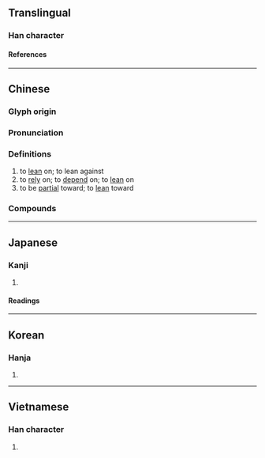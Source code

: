 {{also|徛}}
{{character info}}
==Translingual==

===Han character===
{{Han char|rn=9|rad=人|as=08|sn=10|four=24221|canj=OKMR|ids=⿰亻奇}}

====References====
{{Han ref|kx=0108.050|dkj=00776|dj=0230.010|hdz=10173.010|uh=501A}}

----

==Chinese==
{{zh-forms}}

===Glyph origin===
{{Han etym}}

===Pronunciation===
{{zh-pron
|m=yǐ
|c=ji2
|mn=óa/í
|mn_note=óa - vernacular; í - literary
|mc=y
|oc=y
|ma=
|cat=v
}}

===Definitions===
{{zh-hanzi}}

# to [[lean]] on; to lean against
# to [[rely]] on; to [[depend]] on; to [[lean]] on
# to be [[partial]] toward; to [[lean]] toward

===Compounds===
{{zh-der|倚靠|倚伏|倚勢|倚扉而望|倚重|倚多為勝|倚傍|倚老賣老|倚草附木|倚馬可待|倚翠|倚門之娼|倚馬千言|倚財仗勢|倚閭|倚聲|倚托|倚薄|倚門|偎倚|倚門賣笑|倚兒不當|倚賴|倚勢挾權|偎紅倚翠|徙倚|倚廬|倚歌|不偏不倚|偎香倚玉|倚杖|倚賴性|倚官仗勢|倚門佇望|倚仗|倚恃|倚負|中立不倚|倚官託勢|倚門倚閭|倚門賣俏|倚玉偎香|偏倚|倚閭之望|倚門傍戶|倚翠偎紅|倚瑟|倚強欺弱|倚強凌弱|倚富欺貧|倚天|無偏無倚|挾貴倚勢|相倚為命|禍福倚伏|憑倚|禍福相倚|拔地倚天|松蘿共倚|相倚為彊|狼狽相倚|泰山可倚|毗倚|挾權倚勢|蒹葭倚玉|跛倚}}

{{zh-cat|Intermediate}}

----

==Japanese==

===Kanji===
{{ja-kanji|grade=|rs=人08}}

# {{rfdef|ja|sort=人08}}

====Readings====
{{ja-readings
|on=い, き
|kun=よる, たのむ
|nanori=より
}}

----

==Korean==

===Hanja===
{{ko-hanja|hangeul=[[의]], [[기]]|rv=ui, gi|mr=ŭi, ki}}

# {{rfdef|ko|sort=人08}}

----

==Vietnamese==

===Han character===
{{vi-readings|reading=[[ỷ]], [[ấy]]|rs=人08}}

# {{rfdef|vi}}